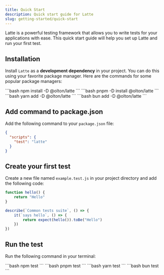 ```yaml
---
title: Quick Start
description: Quick start guide for Latte
slug: getting-started/quick-start
---
```



Latte is a powerful testing framework that allows you to write tests for your applications with ease. This quick start guide will help you set up Latte and run your first test.

## Installation

Install `Latte` as a **development dependency** in your project. 
You can do this using your favorite package manager. 
Here are the commands for some popular package managers:

<Tabs>
    <TabItem label="npm" icon="seti:npm">
        ```bash
        npm install -D @olton/latte
        ```
    </TabItem>
    <TabItem label="pnpm" icon="pnpm">
        ```bash
        pnpm -D install @olton/latte
        ```
    </TabItem>
    <TabItem label="yarm" icon="seti:yarn">
        ```bash
        yarn add -D @olton/latte
        ```
    </TabItem>
    <TabItem label="bun" icon="bun">
        ```bash
        bun add -D @olton/latte
        ```
    </TabItem>
</Tabs>

## Add command to package.json

Add the following command to your `package.json` file:

```json title="package.json"
{
  "scripts": {
    "test": "latte"
  }
}
```


## Create your first test

Create a new file named `example.test.js` in your project directory and add the following code:

```js title="example.test.js"
function hello() {
    return "Hello"
}

describe(`Common tests suite`, () => {
    it(`says hello`, () => {
        return expect(hello()).toBe("Hello")
    })
})
```

## Run the test

Run the following command in your terminal:

<Tabs>
    <TabItem label="npm" icon="seti:npm">
        ```bash
        npm test
        ```
    </TabItem>
    <TabItem label="pnpm" icon="pnpm">
        ```bash
        pnpm test
        ```
    </TabItem>
    <TabItem label="yarm" icon="seti:yarn">
        ```bash
        yarn test
        ```
    </TabItem>
    <TabItem label="bun" icon="bun">
        ```bash
        bun test
        ```
    </TabItem>
</Tabs>
